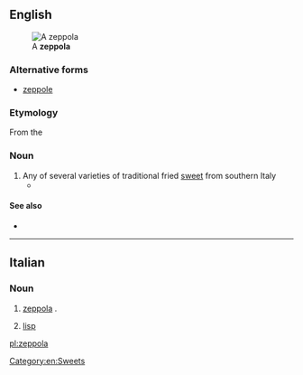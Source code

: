 ==English==
[[File:Zeppula.jpg|thumb|A '''zeppola''']]

===Alternative forms===
* [[zeppole]]

===Etymology===
From the {{etyl|it|en}} {{m|it|zeppola}}

===Noun===
{{en-noun|zeppole|zeppoli}}

# Any of several varieties of traditional fried [[sweet]] from southern Italy
#* {{quote-journal|2009|January 25|Jeff Vandam|Brio Inside the Brownstones|New York Times|url=http://www.nytimes.com/2009/01/25/realestate/25livi.html
|passage=These days it might be easier to pick up a Wi-Fi signal than a rice ball or some '''zeppole''', but what’s nice is that the zeppole are still here: the neighborhood’s old guard has remained reassuringly in place.}}

====See also====
* {{pedialite}}

[[Category:en:Sweets]]

----

==Italian==

===Noun===
{{wikipedia|lang=it}}
{{it-noun|f|zeppole}}

# [[#English|zeppola]] {{gloss|any of several varieties of traditional fried [[sweet]] from southern Italy}}.
# {{lb|it|colloquial}} [[lisp]] {{gloss|mispronunciation of the sounds /s/ and /z/}}

[[pl:zeppola]]
